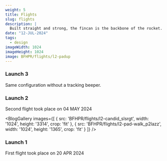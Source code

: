 ```yaml
---
weight: 5
title: Flights
slug: flights
description: |
  Built straight and strong, the fincan is the backbone of the rocket.
date: "12-JUL-2024"
tags:
  - design
imageWidth: 1024
imageHeight: 1024
image: BFHPR/flights/l2-padup
---
```


<SimTabs designId='bfhpr' />

### Launch 3

Same configuration without a tracking beeper.

### Launch 2

Second flight took place on 04 MAY 2024

<BlogGallery
  images={[
    {
      src: 'BFHPR/flights/l2-candid_slsrgt',
      width: '1024',
      height: '3314',
      crop: 'fit'
    },
    {
    src: 'BFHPR/flights/l2-pad-walk_p2lazz',
      width: '1024',
      height: '1365',
      crop: 'fit' 
    }
  ]}
/>

### Launch 1

First flight took place on 20 APR 2024
